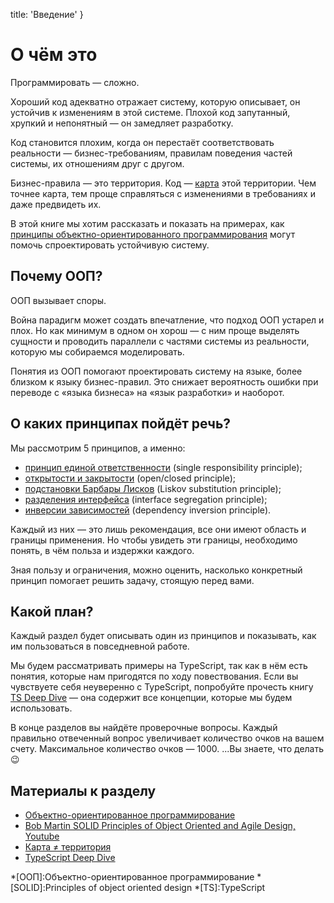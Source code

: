 
  title: 'Введение'
}


# О чём это

Программировать — сложно.

Хороший код адекватно отражает систему, которую описывает, он устойчив к изменениям в этой системе. Плохой код запутанный, хрупкий и непонятный — он замедляет разработку.

Код становится плохим, когда он перестаёт соответствовать реальности — бизнес-требованиям, правилам поведения частей системы, их отношениям друг с другом.

Бизнес-правила — это территория. Код — [карта](https://wiki.lesswrong.com/wiki/The_map_is_not_the_territory) этой территории. Чем точнее карта, тем проще
справляться с изменениями в требованиях и даже предвидеть их.

В этой книге мы хотим рассказать и показать на примерах, как [принципы объектно-ориентированного программирования](https://ru.wikipedia.org/wiki/Объектно-ориентированное_программирование)
могут помочь спроектировать устойчивую систему.

## Почему ООП?

 ООП вызывает споры.

Война парадигм может создать впечатление, что подход ООП устарел и плох. Но как минимум в одном он хорош — с ним проще выделять сущности и проводить параллели с
частями системы из реальности, которую мы собираемся моделировать.

Понятия из ООП помогают проектировать систему на языке, более близком к языку бизнес-правил. Это снижает вероятность ошибки при переводе с «языка бизнеса» на
«язык разработки» и наоборот.

## О каких принципах пойдёт речь?

Мы рассмотрим 5 принципов, а именно:

- [принцип единой ответственности](/srp) (single responsibility principle);
- [открытости и закрытости](/ocp) (open/closed principle);
- [подстановки Барбары Лисков](/lsp) (Liskov substitution principle);
- [разделения интерфейса](/isp) (interface segregation principle);
- [инверсии зависимостей](/dip) (dependency inversion principle).

Каждый из них — это лишь рекомендация, все они имеют область и границы применения. Но чтобы увидеть эти границы, необходимо понять, в чём польза и издержки
каждого.

Зная пользу и ограничения, можно оценить, насколько конкретный принцип помогает решить задачу, стоящую перед вами.

## Какой план?

Каждый раздел будет описывать один из принципов и показывать, как им пользоваться в повседневной работе.

Мы будем рассматривать примеры на TypeScript, так как в нём есть понятия, которые нам пригодятся по ходу повествования. Если вы чувствуете себя неуверенно с
TypeScript, попробуйте прочесть книгу [TS Deep Dive](https://basarat.gitbooks.io/typescript/) — она содержит все концепции, которые мы будем
использовать.

В конце разделов вы найдёте проверочные вопросы. Каждый правильно отвеченный вопрос увеличивает количество очков на вашем счету. Максимальное количество очков — 1000. ...Вы знаете, что делать 😉

## Материалы к разделу

- [Объектно-ориентированное программирование](https://en.wikipedia.org/wiki/Object-oriented_programming)
- [Bob Martin SOLID Principles of Object Oriented and Agile Design, Youtube](https://www.youtube.com/watch?v=TMuno5RZNeE)
- [Карта ≠ территория](https://wiki.lesswrong.com/wiki/The_map_is_not_the_territory)
- [TypeScript Deep Dive](https://basarat.gitbooks.io/typescript/)

*[ООП]:Объектно-ориентированное программирование
*[SOLID]:Principles of object oriented design
*[TS]:TypeScript
